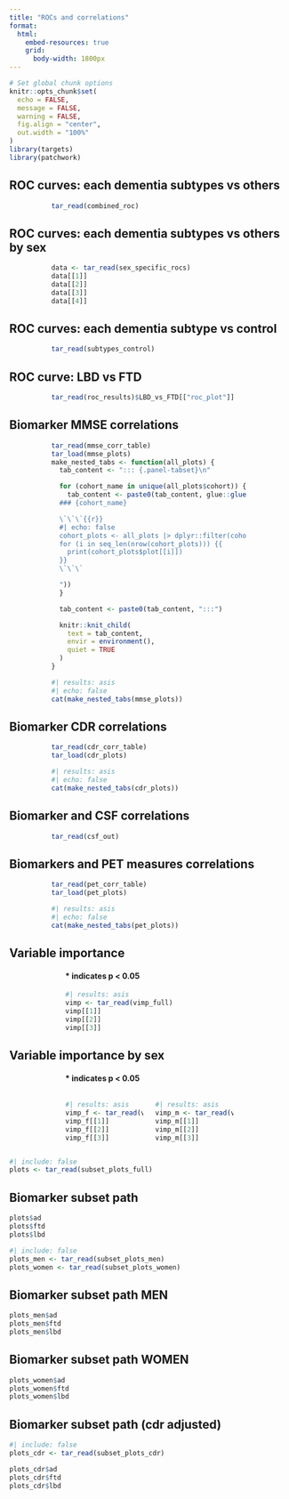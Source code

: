 ```yaml
---
title: "ROCs and correlations"
format:
  html:
    embed-resources: true
    grid:
      body-width: 1800px
---
```


```r
# Set global chunk options
knitr::opts_chunk$set(
  echo = FALSE,
  message = FALSE,
  warning = FALSE,
  fig.align = "center",
  out.width = "100%"
)
library(targets)
library(patchwork)
```

:::: {.panel-tabset}
## ROC curves: each dementia subtypes vs others
::: {.my-table-wrapper style="width:70%; margin:auto;"}
```r
tar_read(combined_roc)
```
:::

## ROC curves: each dementia subtypes vs others by sex
::: {.my-table-wrapper style="width:70%; margin:auto;"}
```r
data <- tar_read(sex_specific_rocs)
data[[1]]
data[[2]]
data[[3]]
data[[4]]
```
:::

## ROC curves: each dementia subtype vs control
::: {.my-table-wrapper style="width:70%; margin:auto;"}
```r
tar_read(subtypes_control)
```
:::

## ROC curve: LBD vs FTD
::: {.my-table-wrapper style="width:70%; margin:auto;"}
```r
tar_read(roc_results)$LBD_vs_FTD[["roc_plot"]]
```
:::


## Biomarker MMSE correlations
::: {.my-table-wrapper style="width:70%; margin:auto;"}
```r
tar_read(mmse_corr_table)
tar_load(mmse_plots)
make_nested_tabs <- function(all_plots) {
  tab_content <- "::: {.panel-tabset}\n"

  for (cohort_name in unique(all_plots$cohort)) {
    tab_content <- paste0(tab_content, glue::glue("
  ### {cohort_name}

  \`\`\`{{r}}
  #| echo: false
  cohort_plots <- all_plots |> dplyr::filter(cohort == '{cohort_name}')
  for (i in seq_len(nrow(cohort_plots))) {{
    print(cohort_plots$plot[[i]])
  }}
  \`\`\`

  "))
  }

  tab_content <- paste0(tab_content, ":::")

  knitr::knit_child(
    text = tab_content,
    envir = environment(),
    quiet = TRUE
  )
}
```

```r
#| results: asis
#| echo: false
cat(make_nested_tabs(mmse_plots))
```
:::

## Biomarker CDR correlations
::: {.my-table-wrapper style="width:70%; margin:auto;"}
```r
tar_read(cdr_corr_table)
tar_load(cdr_plots)
```

```r
#| results: asis
#| echo: false
cat(make_nested_tabs(cdr_plots))
```
:::

## Biomarker and CSF correlations
::: {.my-table-wrapper style="width:70%; margin:auto;"}
```r
tar_read(csf_out)
```
:::

## Biomarkers and PET measures correlations
::: {.my-table-wrapper style="width:70%; margin:auto;"}
```r
tar_read(pet_corr_table)
tar_load(pet_plots)
```
```r
#| results: asis
#| echo: false
cat(make_nested_tabs(pet_plots))
```
:::

## Variable importance
::: {.my-table-wrapper style="width:60%; margin:auto;"}
#### * indicates p < 0.05
```r
#| results: asis
vimp <- tar_read(vimp_full)
vimp[[1]]
vimp[[2]]
vimp[[3]]
```
:::

## Variable importance by sex
::: {.my-table-wrapper style="width:60%; margin:auto;"}
#### * indicates p < 0.05
:::: {.columns}
::: {.column width="50%" padding="10%"}
```r
#| results: asis
vimp_f <- tar_read(vimp_females)
vimp_f[[1]]
vimp_f[[2]]
vimp_f[[3]]
```
:::

::: {.column width="50%"}
```r
#| results: asis
vimp_m <- tar_read(vimp_males)
vimp_m[[1]]
vimp_m[[2]]
vimp_m[[3]]
```
:::
::::
:::

```r
#| include: false
plots <- tar_read(subset_plots_full)
```

## Biomarker subset path
```r
plots$ad
plots$ftd
plots$lbd
```

```r
#| include: false
plots_men <- tar_read(subset_plots_men)
plots_women <- tar_read(subset_plots_women)
```

## Biomarker subset path MEN
```r
plots_men$ad
plots_men$ftd
plots_men$lbd
```

## Biomarker subset path WOMEN
```r
plots_women$ad
plots_women$ftd
plots_women$lbd
```

## Biomarker subset path (cdr adjusted)
```r
#| include: false
plots_cdr <- tar_read(subset_plots_cdr)
```

```r
plots_cdr$ad
plots_cdr$ftd
plots_cdr$lbd
```
::::
